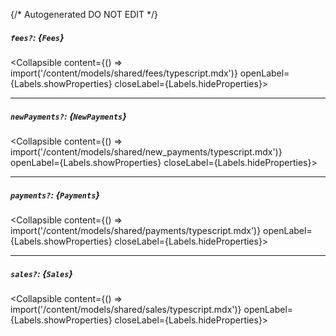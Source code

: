 {/* Autogenerated DO NOT EDIT  */}

##### `fees?`: *{`Fees`}*
<Collapsible content={() => import('/content/models/shared/fees/typescript.mdx')} openLabel={Labels.showProperties} closeLabel={Labels.hideProperties}>
</Collapsible>

---
##### `newPayments?`: *{`NewPayments`}*
<Collapsible content={() => import('/content/models/shared/new_payments/typescript.mdx')} openLabel={Labels.showProperties} closeLabel={Labels.hideProperties}>
</Collapsible>

---
##### `payments?`: *{`Payments`}*
<Collapsible content={() => import('/content/models/shared/payments/typescript.mdx')} openLabel={Labels.showProperties} closeLabel={Labels.hideProperties}>
</Collapsible>

---
##### `sales?`: *{`Sales`}*
<Collapsible content={() => import('/content/models/shared/sales/typescript.mdx')} openLabel={Labels.showProperties} closeLabel={Labels.hideProperties}>
</Collapsible>


